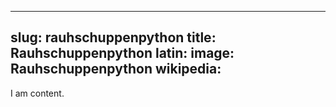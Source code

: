 
---
slug: rauhschuppenpython
title: Rauhschuppenpython
latin:
image: Rauhschuppenpython
wikipedia: 
---

I am content.

